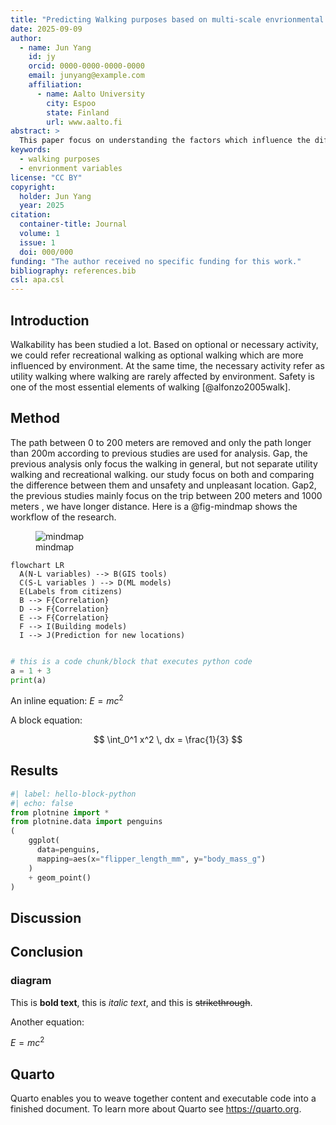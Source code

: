 ```yaml
---
title: "Predicting Walking purposes based on multi-scale envrionmental factors"
date: 2025-09-09
author:
  - name: Jun Yang
    id: jy
    orcid: 0000-0000-0000-0000
    email: junyang@example.com
    affiliation: 
      - name: Aalto University
        city: Espoo
        state: Finland
        url: www.aalto.fi
abstract: > 
  This paper focus on understanding the factors which influence the different walking purposes.
keywords:
  - walking purposes
  - envrionment variables
license: "CC BY"
copyright: 
  holder: Jun Yang 
  year: 2025
citation: 
  container-title: Journal 
  volume: 1
  issue: 1
  doi: 000/000
funding: "The author received no specific funding for this work."
bibliography: references.bib
csl: apa.csl
---
```




## Introduction
Walkability has been studied a lot. Based on optional or necessary activity, we could refer recreational walking as optional walking which are more influenced by environment. At the same time, the necessary activity refer as utility walking where walking are rarely affected by environment. 
Safety is one of the most essential elements of walking [@alfonzo2005walk].

## Method
The path between 0 to 200 meters are removed and only the path longer than 200m according to previous studies  \citep{basu2022street, miranda2021desirable} are used for analysis. Gap, the previous analysis only focus the walking in general, but not separate utility walking and recreational walking. our study focus on both and comparing the difference between them and unsafety and unpleasant location. Gap2, the previous studies mainly focus on the trip between 200 meters and 1000 meters \citep{basu2022street, sevtsuk2021big} , we have longer distance.
Here is a @fig-mindmap shows the workflow of the research.

![mindmap](mindmap.png){#fig-mindmap}

```mermaid
flowchart LR
  A(N-L variables) --> B(GIS tools)
  C(S-L variables ) --> D(ML models)
  E(Labels from citizens)
  B --> F{Correlation}
  D --> F{Correlation}
  E --> F{Correlation}
  F --> I(Building models)
  I --> J(Prediction for new locations)
  
```

```python
# this is a code chunk/block that executes python code
a = 1 + 3
print(a)
```

An inline equation: $E = mc^2$

A block equation:

$$
\int_0^1 x^2 \, dx = \frac{1}{3}
$$

## Results
```python
#| label: hello-block-python
#| echo: false
from plotnine import *
from plotnine.data import penguins
(
    ggplot(
      data=penguins,
      mapping=aes(x="flipper_length_mm", y="body_mass_g")
    )
    + geom_point()
)
```
## Discussion

## Conclusion


### diagram
This is **bold text**, this is *italic text*, and this is ~~strikethrough~~.







Another equation:

$E = mc^2$

## Quarto

Quarto enables you to weave together content and executable code into a finished document. To learn more about Quarto see <https://quarto.org>.
